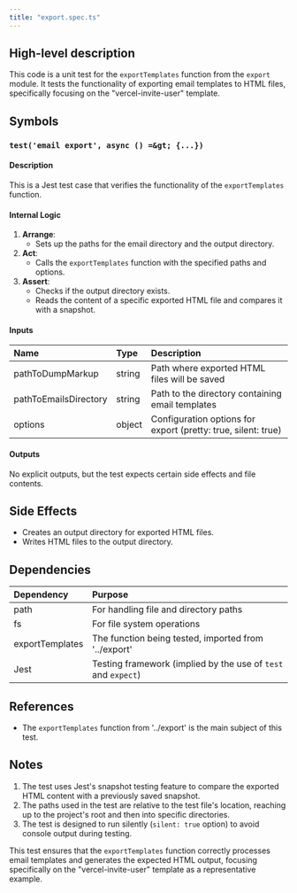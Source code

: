 ```yaml
---
title: "export.spec.ts"
---
```


## High-level description
This code is a unit test for the `exportTemplates` function from the `export` module. It tests the functionality of exporting email templates to HTML files, specifically focusing on the "vercel-invite-user" template.

## Symbols

### `test('email export', async () =&gt; {...})`
#### Description
This is a Jest test case that verifies the functionality of the `exportTemplates` function.

#### Internal Logic
1. **Arrange**: 
   - Sets up the paths for the email directory and the output directory.
2. **Act**: 
   - Calls the `exportTemplates` function with the specified paths and options.
3. **Assert**:
   - Checks if the output directory exists.
   - Reads the content of a specific exported HTML file and compares it with a snapshot.

#### Inputs
| Name | Type | Description |
|:-----|:-----|:------------|
| pathToDumpMarkup | string | Path where exported HTML files will be saved |
| pathToEmailsDirectory | string | Path to the directory containing email templates |
| options | object | Configuration options for export (pretty: true, silent: true) |

#### Outputs
No explicit outputs, but the test expects certain side effects and file contents.

## Side Effects
- Creates an output directory for exported HTML files.
- Writes HTML files to the output directory.

## Dependencies
| Dependency | Purpose |
|:-----------|:--------|
| path | For handling file and directory paths |
| fs | For file system operations |
| exportTemplates | The function being tested, imported from '../export' |
| Jest | Testing framework (implied by the use of `test` and `expect`) |

## References
- The `exportTemplates` function from '../export' is the main subject of this test.

## Notes
1. The test uses Jest's snapshot testing feature to compare the exported HTML content with a previously saved snapshot.
2. The paths used in the test are relative to the test file's location, reaching up to the project's root and then into specific directories.
3. The test is designed to run silently (`silent: true` option) to avoid console output during testing.

This test ensures that the `exportTemplates` function correctly processes email templates and generates the expected HTML output, focusing specifically on the "vercel-invite-user" template as a representative example.